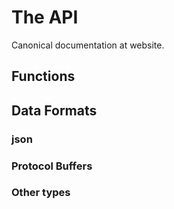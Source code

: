 # The API

Canonical documentation at website.

## Functions

## Data Formats

### json

### Protocol Buffers

### Other types
